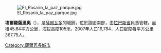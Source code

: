 [[Image:El_Rosario_la_paz_parque.jpg|right]]

'''埃爾羅薩里奧'''（{{lang-es|El Rosario}}），是[[薩爾瓦多|薩爾瓦多]]的城鎮，位於該國南部，由[[拉巴斯省_(薩爾瓦多)|拉巴斯省]]負責管轄，面積45.64平方公里，海拔高度105米，2007年人口16,784，人口密度每平方公里367.75人。

{{Coord|13|30|N|89|2|W|display=title}}

{{ElSalvador-geo-stub}}
[[Category:薩爾瓦多城市|Category:薩爾瓦多城市]]